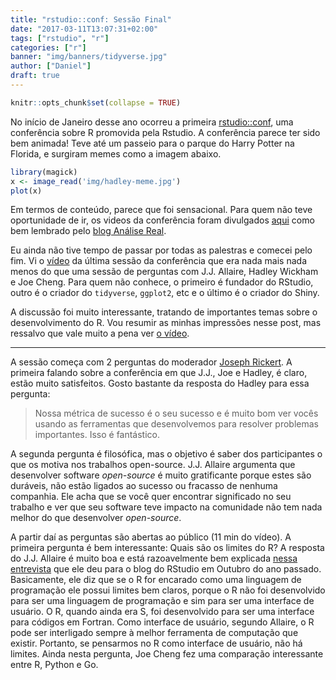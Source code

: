 ```yaml
---
title: "rstudio::conf: Sessão Final"
date: "2017-03-11T13:07:31+02:00"
tags: ["rstudio", "r"]
categories: ["r"]
banner: "img/banners/tidyverse.jpg"
author: ["Daniel"]
draft: true
---
```


```r
knitr::opts_chunk$set(collapse = TRUE)
```

No início de Janeiro desse ano ocorreu a primeira [rstudio::conf](https://www.rstudio.com/conference/),
uma conferência sobre R promovida pela Rstudio. A conferência parece ter sido 
bem animada! Teve até um passeio para o parque do Harry Potter na Florida, 
e surgiram memes como a imagem abaixo.

```r
library(magick)
x <- image_read('img/hadley-meme.jpg')
plot(x)
```

Em termos de conteúdo, parece que foi
sensacional. Para quem não teve oportunidade de ir, os videos da conferência 
foram divulgados [aqui](https://www.rstudio.com/resources/webinars/#rstudioconf) como bem
lembrado pelo [blog Análise Real](https://analisereal.com/2017/02/16/videos-da-rstudio-conference-disponiveis/).

Eu ainda não tive tempo de passar por todas as palestras e comecei pelo fim. Vi o [vídeo](https://www.rstudio.com/resources/videos/all-things-r-and-rstudio/)
da última sessão da conferência que era nada mais nada menos do que uma sessão de
perguntas com J.J. Allaire, Hadley Wickham e Joe Cheng. Para quem não conhece, o primeiro
é fundador do RStudio, outro é o criador do `tidyverse`, `ggplot2`, etc e o último
é o criador do Shiny.

A discussão foi muito interessante, tratando de importantes temas sobre o desenvolvimento
do R. Vou resumir as minhas impressões nesse post, mas ressalvo que vale muito a
pena ver [o vídeo](https://www.rstudio.com/resources/videos/all-things-r-and-rstudio/).

-------------

A sessão começa com 2 perguntas do moderador [Joseph Rickert](https://www.rstudio.com/rviews/author/josephrickert/). A primeira falando 
sobre a conferência em que J.J., Joe e Hadley, é claro, estão muito satisfeitos.
Gosto bastante da resposta do Hadley para essa pergunta: 

> Nossa métrica de sucesso é o seu sucesso e é muito bom ver vocês usando as ferramentas
> que desenvolvemos para resolver problemas importantes. Isso é fantástico.

A segunda pergunta é filosófica, mas o objetivo é saber dos participantes o que 
os motiva nos trabalhos open-source. J.J. Allaire argumenta que desenvolver software
*open-source* é muito gratificante porque estes são duráveis, não estão ligados ao 
sucesso ou fracasso de nenhuma companhia. Ele acha que se você quer encontrar significado
no seu trabalho e ver que seu software teve impacto na comunidade não tem nada melhor 
do que desenvolver *open-source*.

A partir daí as perguntas são abertas ao público (11 min do vídeo). A primeira pergunta é
bem interessante: Quais são os limites do R? A resposta do J.J. Allaire é muito
boa e está razoavelmente bem explicada [nessa entrevista](https://www.rstudio.com/rviews/2016/10/12/interview-with-j-j-allaire/) 
que ele deu para o blog do RStudio em Outubro do ano passado. Basicamente, ele diz que
se o R for encarado como uma linguagem de programação ele possui limites bem claros, 
porque o R não foi desenvolvido para ser uma linguagem de programação e sim para ser
uma interface de usuário. O R, quando ainda era S, foi desenvolvido para ser uma 
interface para códigos em Fortran. Como interface de usuário, segundo Allaire, o R pode
ser interligado sempre à melhor ferramenta de computação que existir. Portanto, 
se pensarmos no R como interface de usuário, não há limites. Ainda nesta pergunta, 
Joe Cheng fez uma comparação interessante entre R, Python e Go.




















